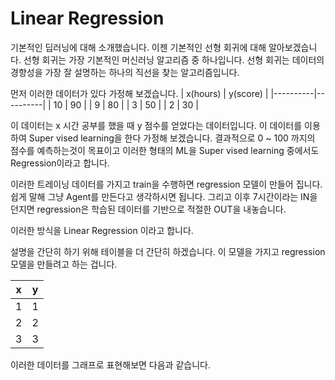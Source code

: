 # Linear Regression
기본적인 딥러닝에 대해 소개했습니다. 이젠 기본적인 선형 회귀에 대해 알아보겠습니다. 선형 회귀는 가장 기본적인 머신러닝 알고리즘 중 하나입니다. 선형 회귀는 데이터의 경향성을 가장 잘 설명하는 하나의 직선을 찾는 알고리즘입니다.

먼저 이러한 데이터가 있다 가정해 보겠습니다.
| x(hours) | y(score) |
|----------|----------|
| 10       | 90       |
| 9        | 80       |
| 3        | 50       |
| 2        | 30       |

이 데이터는 x 시간 공부를 했을 때 y 점수를 얻었다는 데이터입니다. 이 데이터를 이용하여 Super vised learning을 한다 가정해 보겠습니다. 결과적으로 0 ~ 100 까지의 점수를 예측하는것이 목표이고 이러한 형태의 ML을 Super vised learning 중에서도 Regression이라고 합니다.

이러한 트레이닝 데이터를 가지고 train을 수행하면 regression 모델이 만들어 집니다. 쉽게 말해 그냥 Agent를 만든다고 생각하시면 됩니다. 그리고 이후 7시간이라는 IN을 던지면 regression은 학습된 데이터를 기반으로 적절한 OUT을 내놓습니다.

이러한 방식을 Linear Regression 이라고 합니다.

설명을 간단히 하기 위해 테이블을 더 간단히 하겠습니다. 이 모델을 가지고 regression 모델을 만들려고 하는 겁니다.

| x | y |
|---|---|
| 1 | 1 |
| 2 | 2 |
| 3 | 3 |

이러한 데이터를 그래프로 표현해보면 다음과 같습니다.